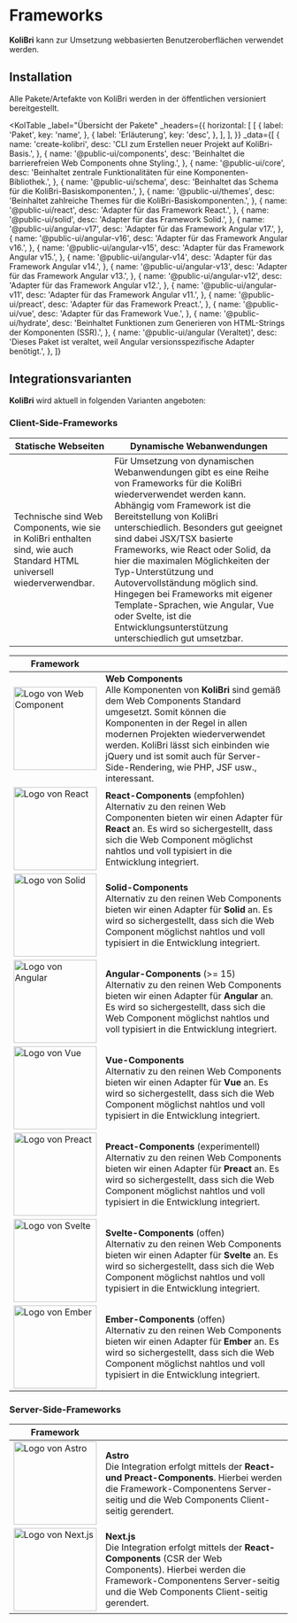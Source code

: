 
# Frameworks

<KolAlert _type="success" _variant="card">
	<b>KoliBri</b> kann zur Umsetzung webbasierten Benutzeroberflächen verwendet werden.
</KolAlert>

## Installation

Alle Pakete/Artefakte von KoliBri werden in der öffentlichen <kol-link _href="https://www.npmjs.com/search?q=%40public-ui" _label="NPM-Registry" _target="npmjs"></kol-link> versioniert bereitgestellt.

<KolTable
	_label="Übersicht der Pakete"
	_headers={{
		horizontal: [
			[
				{
					label: 'Paket',
					key: 'name',
				},
				{
					label: 'Erläuterung',
					key: 'desc',
				},
			],
		],
	}}
	_data={[
		{
			name: 'create-kolibri',
			desc: 'CLI zum Erstellen neuer Projekt auf KoliBri-Basis.',
		},
		{
			name: '@public-ui/components',
			desc: 'Beinhaltet die barrierefreien Web Components ohne Styling.',
		},
		{
			name: '@public-ui/core',
			desc: 'Beinhaltet zentrale Funktionalitäten für eine Komponenten-Bibliothek.',
		},
		{
			name: '@public-ui/schema',
			desc: 'Beinhaltet das Schema für die KoliBri-Basiskomponenten.',
		},
		{
			name: '@public-ui/themes',
			desc: 'Beinhaltet zahlreiche Themes für die KoliBri-Basiskomponenten.',
		},
		{
			name: '@public-ui/react',
			desc: 'Adapter für das Framework React.',
		},
		{
			name: '@public-ui/solid',
			desc: 'Adapter für das Framework Solid.',
		},
		{
			name: '@public-ui/angular-v17',
			desc: 'Adapter für das Framework Angular v17.',
		},
		{
			name: '@public-ui/angular-v16',
			desc: 'Adapter für das Framework Angular v16.',
		},
		{
			name: '@public-ui/angular-v15',
			desc: 'Adapter für das Framework Angular v15.',
		},
		{
			name: '@public-ui/angular-v14',
			desc: 'Adapter für das Framework Angular v14.',
		},
		{
			name: '@public-ui/angular-v13',
			desc: 'Adapter für das Framework Angular v13.',
		},
		{
			name: '@public-ui/angular-v12',
			desc: 'Adapter für das Framework Angular v12.',
		},
		{
			name: '@public-ui/angular-v11',
			desc: 'Adapter für das Framework Angular v11.',
		},
		{
			name: '@public-ui/preact',
			desc: 'Adapter für das Framework Preact.',
		},
		{
			name: '@public-ui/vue',
			desc: 'Adapter für das Framework Vue.',
		},
		{
			name: '@public-ui/hydrate',
			desc: 'Beinhaltet Funktionen zum Generieren von HTML-Strings der Komponenten (SSR).',
		},
		{
			name: '@public-ui/angular (Veraltet)',
			desc: 'Dieses Paket ist veraltet, weil Angular versionsspezifische Adapter benötigt.',
		},
	]}
></KolTable>

## Integrationsvarianten

<b>KoliBri</b> wird aktuell in folgenden Varianten angeboten:

### Client-Side-Frameworks

| Statische Webseiten                                                                                                    | Dynamische Webanwendungen                                                                                                                                                                                                                                                                                                                                                                                                                                                                                                                         |
| ---------------------------------------------------------------------------------------------------------------------- | ------------------------------------------------------------------------------------------------------------------------------------------------------------------------------------------------------------------------------------------------------------------------------------------------------------------------------------------------------------------------------------------------------------------------------------------------------------------------------------------------------------------------------------------------- |
| Technische sind Web Components, wie sie in KoliBri enthalten sind, wie auch Standard HTML universell wiederverwendbar. | Für Umsetzung von dynamischen Webanwendungen gibt es eine Reihe von Frameworks für die KoliBri wiederverwendet werden kann. Abhängig vom Framework ist die Bereitstellung von KoliBri unterschiedlich. Besonders gut geeignet sind dabei JSX/TSX basierte Frameworks, wie React oder Solid, da hier die maximalen Möglichkeiten der Typ-Unterstützung und Autovervollständung möglich sind. Hingegen bei Frameworks mit eigener Template-Sprachen, wie Angular, Vue oder Svelte, ist die Entwicklungsunterstützung unterschiedlich gut umsetzbar. |

| Framework                                                                       |                                                                                                                                                                                                                                                                                                                                                                         |
| ------------------------------------------------------------------------------- | ----------------------------------------------------------------------------------------------------------------------------------------------------------------------------------------------------------------------------------------------------------------------------------------------------------------------------------------------------------------------- |
| <img src="/assets/webcomponent.png" width="150" alt="Logo von Web Component" /> | <b>Web Components</b><br/>Alle Komponenten von <b>KoliBri</b> sind gemäß dem Web Components Standard umgesetzt. Somit können die Komponenten in der Regel in allen modernen Projekten wiederverwendet werden. <kol-alert _type="info">KoliBri lässt sich einbinden wie jQuery und ist somit auch für Server-Side-Rendering, wie PHP, JSF usw., interessant.</kol-alert> |
| <img src="/assets/react.png" width="150" alt="Logo von React" />                | <b>React-Components</b> (empfohlen)<br/>Alternativ zu den reinen Web Componenten bieten wir einen Adapter für **React** an. Es wird so sichergestellt, dass sich die Web Component möglichst nahtlos und voll typisiert in die Entwicklung integriert.                                                                 |
| <img src="/assets/solid.png" width="150" alt="Logo von Solid" />                | <b>Solid-Components</b><br/>Alternativ zu den reinen Web Components bieten wir einen Adapter für **Solid** an. Es wird so sichergestellt, dass sich die Web Component möglichst nahtlos und voll typisiert in die Entwicklung integriert.                                                                                                                               |
| <img src="/assets/angular.png" width="150" alt="Logo von Angular" />            | <b>Angular-Components</b> (>= 15)<br/>Alternativ zu den reinen Web Components bieten wir einen Adapter für **Angular** an. Es wird so sichergestellt, dass sich die Web Component möglichst nahtlos und voll typisiert in die Entwicklung integriert.                                                                                                                   |
| <img src="/assets/vue.png" width="150" alt="Logo von Vue" />                    | <b>Vue-Components</b> <br/>Alternativ zu den reinen Web Components bieten wir einen Adapter für **Vue** an. Es wird so sichergestellt, dass sich die Web Component möglichst nahtlos und voll typisiert in die Entwicklung integriert.                                                                                                                                  |
| <img src="/assets/preact.png" width="150" alt="Logo von Preact" />              | <b>Preact-Components</b> (experimentell)<br/>Alternativ zu den reinen Web Components bieten wir einen Adapter für **Preact** an. Es wird so sichergestellt, dass sich die Web Component möglichst nahtlos und voll typisiert in die Entwicklung integriert.                                                                                                             |
| <img src="/assets/svelte.png" width="150" alt="Logo von Svelte" />              | <b>Svelte-Components</b> (offen)<br/>Alternativ zu den reinen Web Components bieten wir einen Adapter für **Svelte** an. Es wird so sichergestellt, dass sich die Web Component möglichst nahtlos und voll typisiert in die Entwicklung integriert.                                                                                                                     |
| <img src="/assets/ember.png" width="150" alt="Logo von Ember" />                | <b>Ember-Components</b> (offen)<br/>Alternativ zu den reinen Web Components bieten wir einen Adapter für **Ember** an. Es wird so sichergestellt, dass sich die Web Component möglichst nahtlos und voll typisiert in die Entwicklung integriert.                                                                                                                       |

### Server-Side-Frameworks

| Framework                                                            |                                                                                                                                                                                               |
| -------------------------------------------------------------------- | --------------------------------------------------------------------------------------------------------------------------------------------------------------------------------------------- |
| <img src="/assets/astro.png" width="150" alt="Logo von Astro" />     | <b>Astro</b><br/>Die Integration erfolgt mittels der <b>React- und Preact-Components</b>. Hierbei werden die Framework-Componentens Server-seitig und die Web Components Client-seitig gerendert.              |
| <img src="/assets/next.js.png" width="150" alt="Logo von Next.js" /> | <b>Next.js</b><br/>Die Integration erfolgt mittels der <b>React-Components</b> (CSR der Web Components). Hierbei werden die Framework-Componentens Server-seitig und die Web Components Client-seitig gerendert. |
